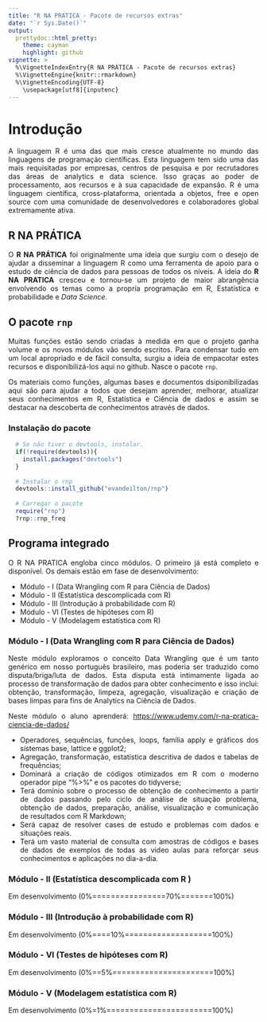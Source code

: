 ```yaml
---
title: "R NA PRÁTICA - Pacote de recursos extras"
date: "`r Sys.Date()`"
output:
  prettydoc::html_pretty:
    theme: cayman
    highlight: github
vignette: >
  %\VignetteIndexEntry{R NA PRÁTICA - Pacote de recursos extras}
  %\VignetteEngine{knitr::rmarkdown}
  %\VignetteEncoding{UTF-8}
    \usepackage[utf8]{inputenc}
---
```


<style> 
  body{text-align: justify}
</style>

# Introdução

A linguagem R é uma das que mais cresce atualmente no mundo das linguagens de programação científicas. Esta linguagem tem sido uma das mais requisitadas por empresas, centros de pesquisa e por recrutadores das áreas de analytics e data science. Isso graças ao poder de processamento, aos recursos e à sua capacidade de expansão. R é uma linguagem científica, cross-plataforma, orientada a objetos, free e open source com uma comunidade de desenvolvedores e colaboradores global extremamente ativa.

## R NA PRÁTICA

O **R NA PRÁTICA** foi originalmente uma ideia que surgiu com o desejo de ajudar a disseminar  a linguagem R como uma ferramenta de apoio para o estudo de ciência de dados para pessoas de todos os níveis. A ideia do **R NA PRATICA** cresceu e tornou-se um projeto de maior abrangência envolvendo os temas como a propría programação em R, Estatística e probabilidade e _Data Science_.

## O pacote `rnp`

Muitas funções estão sendo criadas à medida em que o projeto ganha volume e os novos módulos vão sendo escritos. Para condensar tudo em um local apropriado e de fácil consulta, surgiu a ideia de empacotar estes recursos e disponibilizá-los aqui no github. Nasce o pacote `rnp`.

Os materiais como funções, algumas bases e documentos dsiponibilizadas aqui são para ajudar a todos que desejam aprender, melhorar, atualizar seus conhecimentos em R, Estatística e Ciência de dados e assim se destacar na descoberta de conhecimentos através de dados. 

### Instalação do pacote

```r
  # Se não tiver o devtools, instalar.
  if(!require(devtools)){
    install.packages("devtools")
  }
  
  # Instalar o rnp
  devtools::install_github("evandeilton/rnp")
  
  # Carregar o pacote
  require("rnp")
  ?rnp::rnp_freq
```

## Programa integrado

O R NA PRATICA engloba cinco módulos. O primeiro já está completo e disponível. Os demais estão em fase de desenvolvimento:
 
  * Módulo - I   (Data Wrangling com R para Ciência de Dados)
  * Módulo - II  (Estatística descomplicada com R)
  * Módulo - III (Introdução à probabilidade com R)
  * Módulo - VI  (Testes de hipóteses com R)
  * Módulo - V   (Modelagem estatística com R)

### Módulo - I (Data Wrangling com R para Ciência de Dados)

Neste módulo exploramos o conceito Data Wrangling que é um tanto genérico em nosso português brasileiro, mas poderia ser traduzido como disputa/briga/luta de dados. Esta disputa está intimamente ligada ao processo de transformação de dados para obter conhecimento e isso inclui: obtenção, transformação, limpeza, agregação, visualização e criação de bases limpas para fins de Analytics na Ciência de Dados.

Neste módulo o aluno aprenderá:
<https://www.udemy.com/r-na-pratica-ciencia-de-dados/>

  * Operadores, sequências, funções, loops, família apply e gráficos dos sistemas base, lattice e ggplot2;   
  * Agregação, transformação, estatística descritiva de dados e tabelas de frequências;   
  * Dominará a criação de códigos otimizados em R com o moderno operador pipe "%>%" e os pacotes do tidyverse;   
  * Terá domínio sobre o processo de obtenção de conhecimento a partir de dados passando pelo ciclo de análise de situação problema, obtenção de dados, preparação, análise, visualização e comunicação de resultados com R Markdown;   
  * Será capaz de resolver cases de estudo e problemas com dados e situações reais.
  * Terá um vasto material de consulta com amostras de códigos e bases de dados de exemplos de todas as video aulas para reforçar seus conhecimentos e aplicações no dia-a-dia.

### Módulo - II (Estatística descomplicada com R )

Em desenvolvimento (0%================70%=======100%)

### Módulo - III (Introdução à probabilidade com R)

Em desenvolvimento (0%====10%===================100%)

### Módulo - VI  (Testes de hipóteses com R)

Em desenvolvimento (0%==5%======================100%)

### Módulo - V   (Modelagem estatística com R)

Em desenvolvimento (0%=1%=======================100%)

